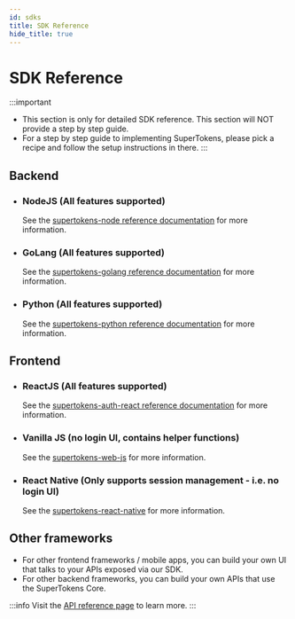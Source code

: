 ```yaml
---
id: sdks
title: SDK Reference
hide_title: true
---
```


<!-- COPY DOCS -->
<!-- ./community/sdks.mdx -->


# SDK Reference

:::important
- This section is only for detailed SDK reference. This section will NOT provide a step by step guide.
- For a step by step guide to implementing SuperTokens, please <GuidesLink>pick a recipe</GuidesLink> and follow the setup instructions in there.
:::

## Backend

- ### NodeJS (All features supported)

    See the [supertokens-node reference documentation](https://supertokens.com/docs/nodejs) for more information.

- ### GoLang (All features supported)

    See the [supertokens-golang reference documentation](https://supertokens.com/docs/golang) for more information.

- ### Python (All features supported)

    See the [supertokens-python reference documentation](https://supertokens.com/docs/python) for more information.

## Frontend

- ### ReactJS (All features supported)

    See the [supertokens-auth-react reference documentation](https://supertokens.com/docs/auth-react) for more information.

- ### Vanilla JS (no login UI, contains helper functions)

    See the [supertokens-web-js](https://supertokens.com/docs/web-js) for more information.

- ### React Native (Only supports session management - i.e. no login UI)

    See the [supertokens-react-native](https://supertokens.com/docs/react-native) for more information.


## Other frameworks
- For other frontend frameworks / mobile apps, you can build your own UI that talks to your APIs exposed via our SDK.
- For other backend frameworks, you can build your own APIs that use the SuperTokens Core. 

:::info
Visit the [API reference page](./apis) to learn more.
:::